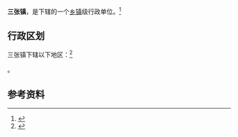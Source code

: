 {{中国乡级行政区|61/05/02/104/000}}

'''三张镇'''，是{{PRC admin/fullname|61/05/02/104/000|3}}下辖的一个[[乡镇|乡镇]]级行政单位。<ref>{{PRC admin/ref sgc|{{PRC admin/parent|61/05/02/104/000}}}}</ref>

== 行政区划 ==

三张镇下辖以下地区：<ref>{{PRC admin/ref sgc|61/05/02/104/000}}</ref>

{{PRC admin/children|61/05/02/104/000}}。

== 参考资料 ==

{{reflist}}

{{PRC admin/navcat|61/05/02/104/000}}
{{陕西行政区划小作品}}
